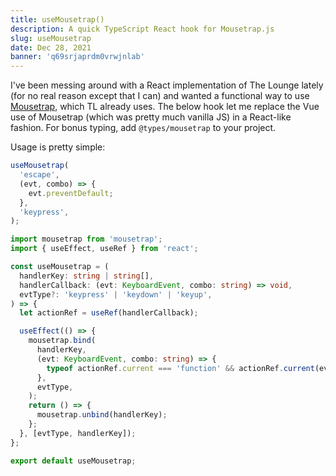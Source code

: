 ```yaml
---
title: useMousetrap()
description: A quick TypeScript React hook for Mousetrap.js
slug: useMousetrap
date: Dec 28, 2021
banner: 'q69srjaprdm0vrwjnlab'
---
```


I've been messing around with a React implementation of The Lounge lately (for no real reason except that I can) and wanted a functional way to use [Mousetrap](https://craig.is/killing/mice), which TL already uses. The below hook let me replace the Vue use of Mousetrap (which was pretty much vanilla JS) in a React-like fashion. For bonus typing, add `@types/mousetrap` to your project.

Usage is pretty simple:

```ts
useMousetrap(
  'escape',
  (evt, combo) => {
    evt.preventDefault;
  },
  'keypress',
);
```

```ts
import mousetrap from 'mousetrap';
import { useEffect, useRef } from 'react';

const useMousetrap = (
  handlerKey: string | string[],
  handlerCallback: (evt: KeyboardEvent, combo: string) => void,
  evtType?: 'keypress' | 'keydown' | 'keyup',
) => {
  let actionRef = useRef(handlerCallback);

  useEffect(() => {
    mousetrap.bind(
      handlerKey,
      (evt: KeyboardEvent, combo: string) => {
        typeof actionRef.current === 'function' && actionRef.current(evt, combo);
      },
      evtType,
    );
    return () => {
      mousetrap.unbind(handlerKey);
    };
  }, [evtType, handlerKey]);
};

export default useMousetrap;
```
